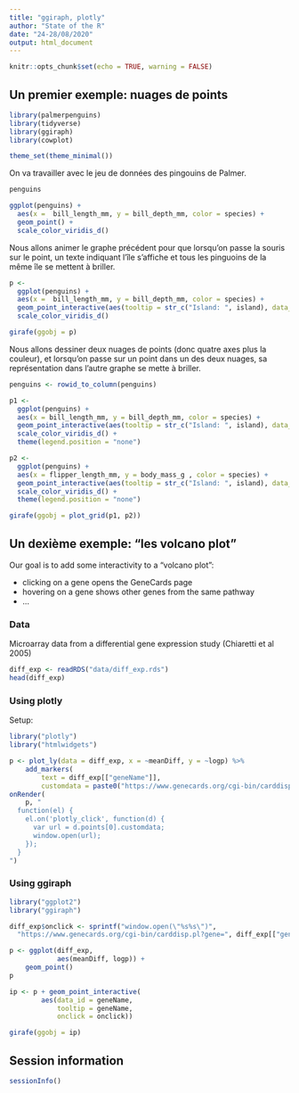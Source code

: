 ```yaml
---
title: "ggiraph, plotly"
author: "State of the R"
date: "24-28/08/2020"
output: html_document
---
```


```r
knitr::opts_chunk$set(echo = TRUE, warning = FALSE)
```

## Un premier exemple: nuages de points

```r
library(palmerpenguins)
library(tidyverse)
library(ggiraph)
library(cowplot)

theme_set(theme_minimal())
```

On va travailler avec le jeu de données des pingouins de Palmer. 

```r
penguins

ggplot(penguins) +
  aes(x =  bill_length_mm, y = bill_depth_mm, color = species) +
  geom_point() +
  scale_color_viridis_d()
```

Nous allons animer le graphe précédent pour que lorsqu'on passe la souris sur le point, un texte indiquant l'île s'affiche et tous les pinguoins de la même île se mettent à briller.

```r
p <-
  ggplot(penguins) +
  aes(x =  bill_length_mm, y = bill_depth_mm, color = species) +
  geom_point_interactive(aes(tooltip = str_c("Island: ", island), data_id = island)) +
  scale_color_viridis_d()

girafe(ggobj = p)
```

Nous allons dessiner deux nuages de points (donc quatre axes plus la couleur), et lorsqu'on passe sur un point dans un des deux nuages, sa représentation dans l'autre graphe se mette à briller.

```r
penguins <- rowid_to_column(penguins)

p1 <-
  ggplot(penguins) +
  aes(x = bill_length_mm, y = bill_depth_mm, color = species) +
  geom_point_interactive(aes(tooltip = str_c("Island: ", island), data_id = rowid)) +
  scale_color_viridis_d() +
  theme(legend.position = "none")

p2 <-
  ggplot(penguins) +
  aes(x = flipper_length_mm, y = body_mass_g , color = species) +
  geom_point_interactive(aes(tooltip = str_c("Island: ", island), data_id = rowid)) +
  scale_color_viridis_d() +
  theme(legend.position = "none")

girafe(ggobj = plot_grid(p1, p2))
```


## Un dexième exemple: "les volcano plot"

Our goal is to add some interactivity to a "volcano plot": 

- clicking on a gene opens the GeneCards page 
- hovering on a gene shows other genes from the same pathway
- ...

### Data

Microarray data from a differential gene expression study (Chiaretti et al 2005)

```r
diff_exp <- readRDS("data/diff_exp.rds")
head(diff_exp)
```

### Using plotly

Setup:
```r
library("plotly")
library("htmlwidgets")
```


```r
p <- plot_ly(data = diff_exp, x = ~meanDiff, y = ~logp) %>%
    add_markers(
        text = diff_exp[["geneName"]],
        customdata = paste0("https://www.genecards.org/cgi-bin/carddisp.pl?gene=", diff_exp[["geneName"]]))
onRender(
    p, "
  function(el) {
    el.on('plotly_click', function(d) {
      var url = d.points[0].customdata;
      window.open(url);
    });
  }
")
```

### Using ggiraph

```r
library("ggplot2")
library("ggiraph")
```


```r
diff_exp$onclick <- sprintf("window.open(\"%s%s\")",
  "https://www.genecards.org/cgi-bin/carddisp.pl?gene=", diff_exp[["geneName"]])
```

```r
p <- ggplot(diff_exp, 
            aes(meanDiff, logp)) +
    geom_point()
p
```

```r
ip <- p + geom_point_interactive(
        aes(data_id = geneName, 
            tooltip = geneName,
            onclick = onclick))

girafe(ggobj = ip)
```


## Session information
```r
sessionInfo()
```
